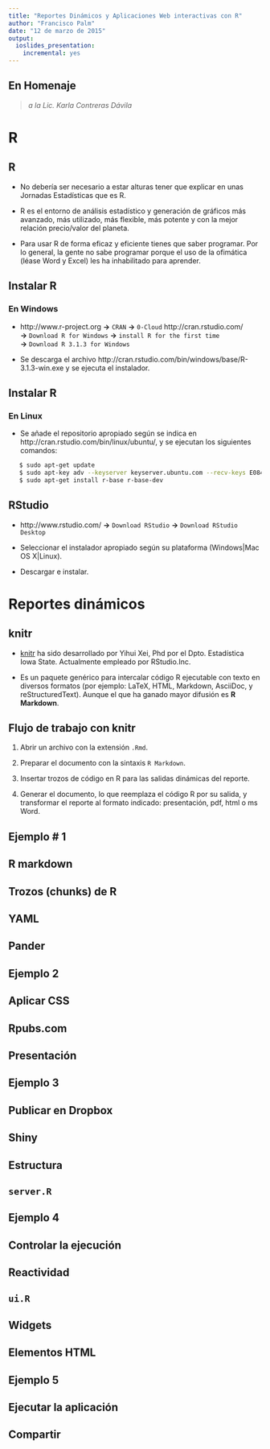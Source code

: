 ```yaml
---
title: "Reportes Dinámicos y Aplicaciones Web interactivas con R"
author: "Francisco Palm"
date: "12 de marzo de 2015"
output:
  ioslides_presentation:
    incremental: yes
---
```


## En Homenaje 

> *a la Lic. Karla Contreras Dávila*

# R

## R

- No debería ser necesario a estar alturas tener que explicar en unas Jornadas
Estadísticas que es R.

- R es el entorno de análisis estadístico y generación de gráficos más avanzado,
más utilizado, más flexible, más potente y con la mejor relación precio/valor
del planeta.

- Para usar R de forma eficaz y eficiente tienes que saber programar. Por lo
general, la gente no sabe programar porque el uso de la ofimática (léase Word y
Excel) les ha inhabilitado para aprender.

## Instalar R

### En Windows

- http://www.r-project.org **->** `CRAN` **->** `0-Cloud` http://cran.rstudio.com/  
**->** `Download R for Windows` **->** `install R for the first time`  
**->** `Download R 3.1.3 for Windows`

- Se descarga el archivo http://cran.rstudio.com/bin/windows/base/R-3.1.3-win.exe
y se ejecuta el instalador.

## Instalar R

### En Linux

- Se añade el repositorio apropiado según se indica en http://cran.rstudio.com/bin/linux/ubuntu/, y se ejecutan los siguientes comandos:

```bash
   $ sudo apt-get update
   $ sudo apt-key adv --keyserver keyserver.ubuntu.com --recv-keys E084DAB9
   $ sudo apt-get install r-base r-base-dev
```

## RStudio

- http://www.rstudio.com/ **->** `Download RStudio` **->** `Download RStudio Desktop`

- Seleccionar el instalador apropiado según su plataforma (Windows|Mac OS X|Linux).

- Descargar e instalar.

# Reportes dinámicos

## knitr

- [knitr](http://yihui.name/knitr/) ha sido desarrollado por Yihui Xei, Phd por
el Dpto. Estadística Iowa State. Actualmente empleado por RStudio.Inc.

- Es un paquete genérico para intercalar código R ejecutable con texto en diversos
formatos (por ejemplo: LaTeX, HTML, Markdown, AsciiDoc, y reStructuredText).
Aunque el que ha ganado mayor difusión es **R Markdown**.

## Flujo de trabajo con knitr

1. Abrir un archivo con la extensión `.Rmd`.

2. Preparar el documento con la sintaxis `R Markdown`.

3. Insertar trozos de código en R para las salidas dinámicas del reporte.

4. Generar el documento, lo que reemplaza el código R por su salida, y
transformar el reporte al formato indicado: presentación, pdf, html o ms Word.

## Ejemplo # 1



## R markdown



## Trozos (chunks) de R



## YAML


## Pander


## Ejemplo 2



## Aplicar CSS


## Rpubs.com


## Presentación


## Ejemplo 3



## Publicar en Dropbox


## Shiny


## Estructura


## `server.R`


## Ejemplo 4



## Controlar la ejecución



## Reactividad


## `ui.R`


## Widgets


## Elementos HTML


## Ejemplo 5


## Ejecutar la aplicación


## Compartir
